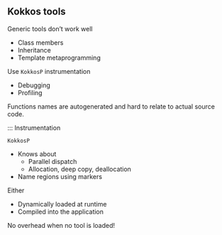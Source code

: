 ## Kokkos tools

Generic tools don't work well

- Class members
- Inheritance
- Template metaprogramming


::: {.fragment}
Use `KokkosP` instrumentation

- Debugging
- Profiling
:::

::: notes
Functions names are autogenerated and hard to relate to actual source code.
:::


::: Instrumentation

`KokkosP`

- Knows about
  - Parallel dispatch
  - Allocation, deep copy, deallocation
- Name regions using markers

::: {.fragment}
Either

- Dynamically loaded at runtime
- Compiled into the application
:::

::: {.callout-tip .fragment}
No overhead when no tool is loaded!
:::

